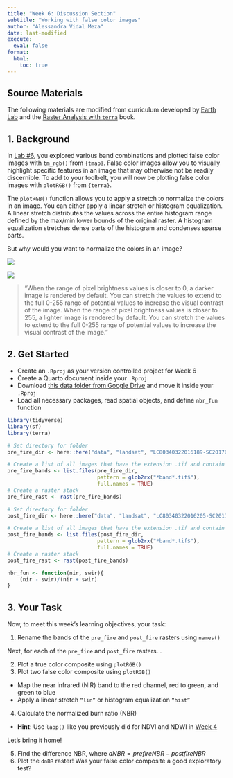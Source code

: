 ```yaml
---
title: "Week 6: Discussion Section"
subtitle: "Working with false color images"
author: "Alessandra Vidal Meza"
date: last-modified
execute: 
  eval: false
format:
  html:
    toc: true
---
```


::: {.callout-note icon=true}
# Source Materials
The following materials are modified from curriculum developed by [Earth Lab](https://www.earthdatascience.org/courses/earth-analytics/multispectral-remote-sensing-data/naip-imagery-raster-stacks-in-r/#multispectral-imagery-in-r) and the [Raster Analysis with `terra`](https://www.wvview.org/os_sa/15b_Raster_Analysis_terra.html#image-analysis) book.
:::

## 1. Background

In [Lab #6](https://eds-223-geospatial.github.io/course-materials/labs/week6.html), you explored various band combinations and plotted false color images with `tm_rgb()` from `{tmap}`. False color images allow you to visually highlight specific features in an image that may otherwise not be readily discernible. To add to your toolbelt, you will now be plotting false color images with `plotRGB()` from `{terra}`.

The `plotRGB()` function allows you to apply a stretch to normalize the colors in an image. You can either apply a linear stretch or histogram equalization. A linear stretch distributes the values across the entire histogram range defined by the max/min lower bounds of the original raster. A histogram equalization stretches dense parts of the histogram and condenses sparse parts.

But why would you want to normalize the colors in an image?

::: {layout-ncol=2}
![](images/raster-image-stretch-dark.jpg)

![](images/raster-image-stretch-light.jpg)
:::

> "When the range of pixel brightness values is closer to 0, a darker image is rendered by default. You can stretch the values to extend to the full 0-255 range of potential values to increase the visual contrast of the image. When the range of pixel brightness values is closer to 255, a lighter image is rendered by default. You can stretch the values to extend to the full 0-255 range of potential values to increase the visual contrast of the image."

## 2. Get Started

- Create an `.Rproj` as your version controlled project for Week 6
- Create a Quarto document inside your `.Rproj`
- Download [this data folder from Google Drive](https://drive.google.com/file/d/1cgSB6xU6OKK1uMWoiPy_nVIHUrRVJAil/view) and move it inside your `.Rproj`
- Load all necessary packages, read spatial objects, and define `nbr_fun` function

```r
library(tidyverse)
library(sf)
library(terra)
```

```r
# Set directory for folder
pre_fire_dir <- here::here("data", "landsat", "LC80340322016189-SC20170128091153", "crop")

# Create a list of all images that have the extension .tif and contain the word band
pre_fire_bands <- list.files(pre_fire_dir,
                             pattern = glob2rx("*band*.tif$"),
                             full.names = TRUE)
# Create a raster stack
pre_fire_rast <- rast(pre_fire_bands)
```

```r
# Set directory for folder
post_fire_dir <- here::here("data", "landsat", "LC80340322016205-SC20170127160728", "crop")

# Create a list of all images that have the extension .tif and contain the word band
post_fire_bands <- list.files(post_fire_dir,
                             pattern = glob2rx("*band*.tif$"),
                             full.names = TRUE)
# Create a raster stack
post_fire_rast <- rast(post_fire_bands)
```

```r
nbr_fun <- function(nir, swir){
    (nir - swir)/(nir + swir)
}
```

## 3. Your Task

Now, to meet this week's learning objectives, your task:

1. Rename the bands of the `pre_fire` and `post_fire` rasters using `names()`

Next, for each of the `pre_fire` and `post_fire` rasters...

2. Plot a true color composite using `plotRGB()` 
3. Plot two false color composite using `plotRGB()`
  - Map the near infrared (NIR) band to the red channel, red to green, and green to blue
  - Apply a linear stretch `“lin”` or histogram equalization `“hist”`
4. Calculate the normalized burn ratio (NBR)
  - **Hint**: Use `lapp()` like you previously did for NDVI and NDWI in [Week 4](https://eds-223-geospatial.github.io/course-materials/discussions/answer-keys/week4-discussion-answerKey.html#find-correlation-between-ndwi-and-ndvi)

Let's bring it home!

5. Find the difference NBR, where $dNBR = prefireNBR - postfireNBR$
6. Plot the `dnBR` raster! Was your false color composite a good exploratory test?